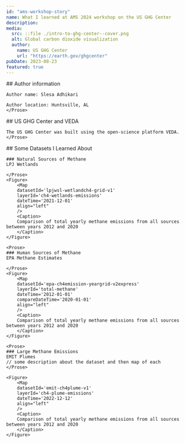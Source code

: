 ```yaml
---
id: "ams-workshop-story"
name: What I learned at AMS 2024 workshop on the US GHG Center
description: 
media:
  src: ::file ./intro-to-ghg-center--cover.png
  alt: Global carbon dioxide visualization
  author:
    name: US GHG Center
    url: "https://earth.gov/ghgcenter"
pubDate: 2023-08-23
featured: true
---
```


<Block>
    <Prose>
    ## Author information

    Author name: Slesa Adhikari

    Author location: Huntsville, AL
    </Prose>
</Block>

<Block>
    <Prose>
    ## US GHG Center and VEDA

    The US GHG Center was built using the open-science platform VEDA.
    </Prose>
</Block>

<Block>
    <Prose>
    ## Some Datasets I Learned About

    ### Natural Sources of Methane
    LPJ Wetlands

    </Prose>
    <Figure>
        <Map
        datasetId='lpjwsl-wetlandch4-grid-v1'
        layerId='ch4-wetlands-emissions'
        dateTime='2021-12-01'
        align="left"
        />
        <Caption>
        Comparison of total yearly methane emissions from all sources between years 2012 and 2020
        </Caption>
    </Figure>

    <Prose>
    ### Human Sources of Methane
    EPA Methane Estimates

    </Prose>
    <Figure>
        <Map
        datasetId='epa-ch4emission-yeargrid-v2express'
        layerId='total-methane'
        dateTime='2012-01-01'
        compareDateTime='2020-01-01'
        align="left"
        />
        <Caption>
        Comparison of total yearly methane emissions from all sources between years 2012 and 2020
        </Caption>
    </Figure>

    <Prose>
    ### Large Methane Emissions
    EMIT Plumes
    // some description about the dataset and then map of each
    </Prose>

    <Figure>
        <Map
        datasetId='emit-ch4plume-v1'
        layerId='ch4-plume-emissions'
        dateTime='2022-12-12'
        align="left"
        />
        <Caption>
        Comparison of total yearly methane emissions from all sources between years 2012 and 2020
        </Caption>
    </Figure>
</Block>
